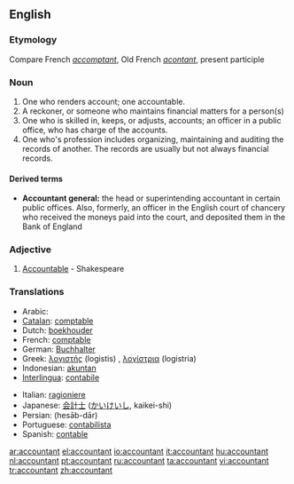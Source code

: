==English==

===Etymology===
Compare French ''[[accomptant]]'', Old French ''[[acontant]]'', present participle

===Noun===
{{en-noun}}

# One who renders account; one accountable.
# A reckoner, or someone who maintains financial matters for a person(s)
# One who is skilled in, keeps, or adjusts, accounts; an officer in a public office, who has charge of the accounts.
# One who's profession includes organizing, maintaining and auditing the records of another.  The records are usually but not always financial records.

====Derived terms====
*'''Accountant general:''' the head or superintending accountant in certain public offices. Also, formerly, an officer in the English court of chancery who received the moneys paid into the court, and deposited them in the Bank of England

===Adjective===
{{en-adj}}

# {{obsolete}} [[Accountable]] - Shakespeare

===Translations===
{{top}}
*Arabic:  {{ARchar|[[محاسب]]}}
*[[Catalan]]: [[comptable]]
*Dutch: [[boekhouder]]
*French: [[comptable]]
*German: [[Buchhalter]]
*Greek: [[λογιστής]] (logistis) {{m}}, [[λογίστρια]] (logistria) {{f}}
*Indonesian: [[akuntan]]
*[[Interlingua]]: [[contabile]]
{{mid}}
*Italian: [[ragioniere]]
*Japanese: [[会計士]] ([[かいけいし]], kaikei-shi)
*Persian: {{FAchar|[[حسابدار]]}} (hesāb-dār)
*Portuguese: [[contabilista]]
*Spanish: [[contable]]
{{bottom}}

[[ar:accountant]]
[[el:accountant]]
[[io:accountant]]
[[it:accountant]]
[[hu:accountant]]
[[nl:accountant]]
[[pt:accountant]]
[[ru:accountant]]
[[ta:accountant]]
[[vi:accountant]]
[[tr:accountant]]
[[zh:accountant]]
